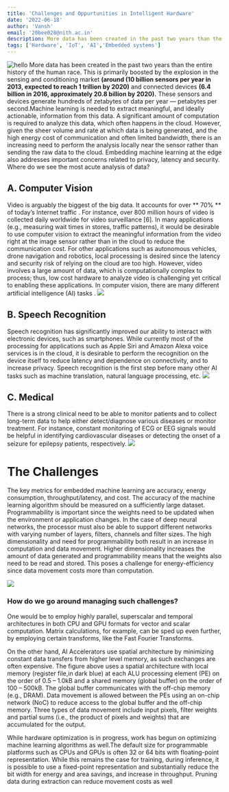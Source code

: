 ---
title: 'Challenges and Oppurtunities in Intelligent Hardware'
date: '2022-06-18'
author: 'Vansh'
email: '20bee028@nith.ac.in'
description: More data has been created in the past two years than the entire history of the human race... 
tags: ['Hardware', 'IoT', 'AI','Embedded systems']
---


![hello](/assets/images/blogs_images/challlenges_in_hardware/cover.jpeg)
More data has been created in the past two years than the entire history of the human race. 
This is primarily boosted by the explosion in the sensing and conditioning market **(around (10 billion sensors per year in 2013, expected to reach 1 trillion by 2020)** and connected devices **(6.4 billion in 2016, approximately 20.8 billion by 2020).** These sensors and devices generate hundreds of zetabytes of data per year — petabytes per second.Machine learning is needed to extract meaningful, and ideally actionable, information from this data. A significant amount of computation is required to analyze this data, which often happens in the cloud.
However, given the sheer volume and rate at which data is being generated, and the high energy cost of communication and often limited bandwidth, there is an increasing need to perform the analysis locally near the sensor rather than sending the raw data to the cloud. Embedding machine learning at the edge also addresses important concerns related to privacy, latency and security. Where do we see the most acute analysis of data?

 ## **A. Computer Vision**
Video is arguably the biggest of the big data. It accounts for over ** 70% ** of today’s Internet traffic . For instance, over 800 million hours of video is collected daily worldwide for video surveillance [6]. In many applications (e.g., measuring wait times in stores, traffic patterns), it would be desirable to use computer vision to extract the meaningful information from the video right at the image sensor rather than in the cloud to reduce the communication cost. For other applications such as autonomous vehicles, drone navigation and robotics, local processing is desired since the latency and security risk of relying on the cloud are too high. However, video involves a large amount of data, which is computationally complex to process; thus, low cost hardware to analyze video is challenging yet critical to enabling these applications. In computer vision, there are many different artificial intelligence (AI) tasks .
[![](https://miro.medium.com/max/1200/1*Mn8VKKEW-3rv6opELKZl8A.jpeg)](https://miro.medium.com/max/1200/1*Mn8VKKEW-3rv6opELKZl8A.jpeg)


## **B. Speech Recognition**
Speech recognition has significantly improved our ability to interact with electronic devices, such as smartphones. While currently most of the processing for applications such as Apple Siri and Amazon Alexa voice services is in the cloud, it is desirable to perform the recognition on the device itself to reduce latency and dependence on connectivity, and to increase privacy. Speech recognition is the first step before many other AI tasks such as machine translation, natural language processing, etc.
![](https://miro.medium.com/max/1400/0*dNTIx78ATaFN-mn-.jpeg)


## **C. Medical** 
There is a strong clinical need to be able to monitor patients and to collect long-term data to help either detect/diagnose various diseases or monitor treatment. For instance, constant monitoring of ECG or EEG signals would be helpful in identifying cardiovascular diseases or detecting the onset of a seizure for epilepsy patients, respectively.
![](https://miro.medium.com/max/1024/0*ahrWazH5xmkMGDK2.jpg)

# **The Challenges**

The key metrics for embedded machine learning are accuracy, energy consumption, throughput/latency, and cost. The accuracy of the machine learning algorithm should be measured on a sufficiently large dataset. Programmability is important since the weights need to be updated when the environment or application changes. In the case of deep neural networks, the processor must also be able to support different networks with varying number of layers, filters, channels and filter sizes.
The high dimensionality and need for programmability both result in an increase in computation and data movement. Higher dimensionality increases the amount of data generated and programmability means that the weights also need to be read and stored. This poses a challenge for energy-efficiency since data movement costs more than computation.

[![](https://i.imgur.com/y7ibZvv.png)](https://imgur.com/a/e0qSTX8)

### How do we go around managing such challenges?
One would be to employ highly parallel, superscalar and temporal architectures in both CPU and GPU formats for vector and scalar computation. Matrix calculations, for example, can be sped up even further, by employing certain transforms, like the Fast Fourier Transforms.

On the other hand, AI Accelerators use spatial architecture by minimizing constant data transfers from higher level memory, as such exchanges are often expensive.
The figure above uses a spatial architecture with local memory (register file,in dark blue) at each ALU processing element (PE) on the order of 0.5 – 1.0kB and a shared memory (global buffer) on the order of 100 – 500kB. The global buffer communicates with the off-chip memory (e.g., DRAM). Data movement is allowed between the PEs using an on-chip network (NoC) to reduce access to the global buffer and the off-chip memory. Three types of data movement include input pixels, filter weights and partial sums (i.e., the product of pixels and weights) that are accumulated for the output.


While hardware optimization is in progress, work has begun on optimizing machine learning algorithms as well.The default size for programmable platforms such as CPUs and GPUs is often 32 or 64 bits with floating-point representation. While this remains the case for training, during inference, it is possible to use a fixed-point representation and substantially reduce the bit width for energy and area savings, and increase in throughput. Pruning data during extraction can reduce movement costs as well

